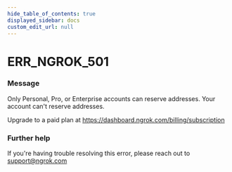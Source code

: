 ```yaml
---
hide_table_of_contents: true
displayed_sidebar: docs
custom_edit_url: null
---
```



# ERR_NGROK_501

### Message
Only Personal, Pro, or Enterprise accounts can reserve addresses.
Your account can't reserve addresses. 

Upgrade to a paid plan at https://dashboard.ngrok.com/billing/subscription

### Further help
If you're having trouble resolving this error, please reach out to [support@ngrok.com](mailto:support@ngrok.com?subject=Help%20with%20ERR_NGROK_501)


<ErrorDetails error='err_ngrok_501' />
